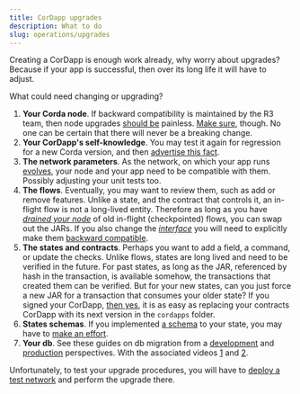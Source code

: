 ```yaml
---
title: CorDapp upgrades  
description: What to do  
slug: operations/upgrades
---
```


Creating a CorDapp is enough work already, why worry about upgrades? Because if your app is successful, then over its long life it will have to adjust.

What could need changing or upgrading?

1. **Your Corda node**. If backward compatibility is maintained by the R3 team, then node upgrades [should be](https://docs.corda.net/docs/corda-os/4.3/api-stability-guarantees.html) painless. [Make sure](https://docs.corda.net/docs/corda-os/4.3/app-upgrade-notes.html), though. No one can be certain that there will never be a breaking change. 
2. **Your CorDapp's self-knowledge**. You may test it again for regression for a new Corda version, and then [advertise this fact](https://docs.corda.net/docs/corda-os/4.3/versioning.html).
3. **The network parameters**. As the network, on which your app runs [evolves](https://docs.corda.net/docs/corda-os/4.3/network-map.html#network-parameters), your node and your app need to be compatible with them. Possibly adjusting your unit tests too.
4. **The flows**. Eventually, you may want to review them, such as add or remove features. Unlike a state, and the contract that controls it, an in-flight flow is not a long-lived entity. Therefore as long as you have [_drained your node_](https://docs.corda.net/docs/corda-os/4.3/upgrading-cordapps.html#flow-drains) of old in-flight (checkpointed) flows, you can swap out the JARs. If you also change the [_interface_](https://docs.corda.net/docs/corda-os/4.3/upgrading-cordapps.html#what-defines-the-interface-of-a-flow) you will need to explicitly make them [backward compatible](https://docs.corda.net/docs/corda-os/4.3/upgrading-cordapps.html#what-constitutes-a-non-backwards-compatible-flow-change).
5. **The states and contracts**. Perhaps you want to add a field, a command, or update the checks. Unlike flows, states are long lived and need to be verified in the future. For past states, as long as the JAR, referenced by hash in the transaction, is available somehow, the transactions that created them can be verified. But for your new states, can you just force a new JAR for a transaction that consumes your older state? If you signed your CorDapp, [then yes](https://docs.corda.net/docs/corda-os/4.3/api-contract-constraints.html), it is as easy as replacing your contracts CorDapp with its next version in the `cordapps` folder.
6. **States schemas**. If you implemented [a schema](https://docs.corda.net/docs/corda-os/4.3/api-persistence.html) to your state, you may have to [make an effort](https://docs.corda.net/docs/corda-os/4.3/upgrading-cordapps.html#state-schemas).
7. **Your db**. See these guides on db migration from a [development](https://medium.com/corda/cordapp-database-upgrade-migration-development-perspective-c2931e28b9b4) and [production](https://medium.com/corda/cordapp-database-upgrade-migration-production-perspective-5f655838492d) perspectives. With the associated videos [1](https://www.youtube.com/watch?v=0BKUUY4Tg20) and [2](https://www.youtube.com/watch?v=69un7I-Amwc).

Unfortunately, to test your upgrade procedures, you will have to [deploy a test network](https://docs.corda.net/docs/corda-os/4.3/upgrading-cordapps.html#testing-cordapp-upgrades) and perform the upgrade there.
